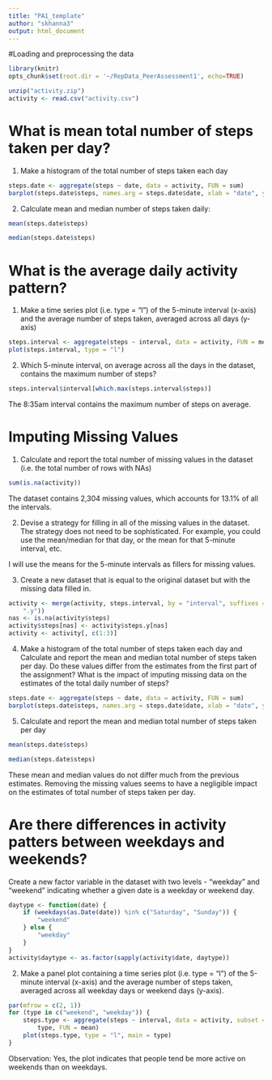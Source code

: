 ```yaml
---
title: "PA1_template"
author: "skhanna3"
output: html_document
---
```


#Loading and preprocessing the data
```r
library(knitr)
opts_chunk$set(root.dir = '~/RepData_PeerAssessment1', echo=TRUE)
```

```r
unzip("activity.zip")
activity <- read.csv("activity.csv")
```

# What is mean total number of steps taken per day?
1. Make a histogram of the total number of steps taken each day
```r
steps.date <- aggregate(steps ~ date, data = activity, FUN = sum)
barplot(steps.date$steps, names.arg = steps.date$date, xlab = "date", ylab = "steps")
```

2. Calculate mean and median number of steps taken daily:
```r
mean(steps.date$steps)
```

```r
median(steps.date$steps)
```

# What is the average daily activity pattern?

1. Make a time series plot (i.e. type = "l") of the 5-minute interval (x-axis) and the average number of steps taken, averaged across all days (y-axis)

```r
steps.interval <- aggregate(steps ~ interval, data = activity, FUN = mean)
plot(steps.interval, type = "l")
```

2. Which 5-minute interval, on average across all the days in the dataset, contains the maximum number of steps?

```r
steps.interval$interval[which.max(steps.interval$steps)]
```
The 8:35am interval contains the maximum number of steps on average. 

# Imputing Missing Values
1. Calculate and report the total number of missing values in the dataset (i.e. the total number of rows with NAs)

```r
sum(is.na(activity))
```

The dataset contains 2,304 missing values, which accounts for 13.1% of all the intervals.

2. Devise a strategy for filling in all of the missing values in the dataset. The strategy does not need to be sophisticated. For example, you could use the mean/median for that day, or the mean for that 5-minute interval, etc.

I will use the means for the 5-minute intervals as fillers for missing values. 

3. Create a new dataset that is equal to the original dataset but with the missing data filled in.

```r
activity <- merge(activity, steps.interval, by = "interval", suffixes = c("", 
    ".y"))
nas <- is.na(activity$steps)
activity$steps[nas] <- activity$steps.y[nas]
activity <- activity[, c(1:3)]
```

4. Make a histogram of the total number of steps taken each day and Calculate and report the mean and median total number of steps taken per day. Do these values differ from the estimates from the first part of the assignment? What is the impact of imputing missing data on the estimates of the total daily number of steps?

```r
steps.date <- aggregate(steps ~ date, data = activity, FUN = sum)
barplot(steps.date$steps, names.arg = steps.date$date, xlab = "date", ylab = "steps")
```

5. Calculate and report the mean and median total number of steps taken per day

```r
mean(steps.date$steps)
```

```r
median(steps.date$steps)
```

These mean and median values do not differ much from the previous estimates. Removing the missing values seems to have a negligible impact on the estimates of total number of steps taken per day. 

# Are there differences in activity patters between weekdays and weekends?
Create a new factor variable in the dataset with two levels - “weekday” and “weekend” indicating whether a given date is a weekday or weekend day.

```r
daytype <- function(date) {
    if (weekdays(as.Date(date)) %in% c("Saturday", "Sunday")) {
        "weekend"
    } else {
        "weekday"
    }
}
activity$daytype <- as.factor(sapply(activity$date, daytype))
```

2. Make a panel plot containing a time series plot (i.e. type = "l") of the 5-minute interval (x-axis) and the average number of steps taken, averaged across all weekday days or weekend days (y-axis).

```r
par(mfrow = c(2, 1))
for (type in c("weekend", "weekday")) {
    steps.type <- aggregate(steps ~ interval, data = activity, subset = activity$daytype == 
        type, FUN = mean)
    plot(steps.type, type = "l", main = type)
}
```

Observation: Yes, the plot indicates that people tend be more active on weekends than on weekdays. 